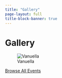 ```yaml
---
title: "Gallery"
page-layout: full
title-block-banner: true
---
```


# Gallery

![Vanuella](/images/vanuella.png){fig-align="center"}

[Browse All Events](#){.btn .btn-secondary}
